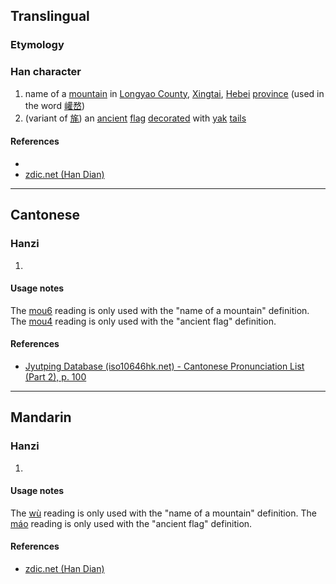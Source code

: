 {{character info/new}}
==Translingual==

===Etymology===
{{Han compound|敄|山|c1=p|c2=s|t2=mountain|ls=psc}}

===Han character===
{{Han char|rn=46|rad=山|as=09|sn=12|four=|canj=NKU|ids=⿱敄山}}

# name of a [[mountain]] in [[w:Longyao County|Longyao County]], [[w:Xingtai|Xingtai]], [[Hebei]] [[province]] (used in the word [[巏嵍]])
# (variant of [[旄]]) an [[ancient]] [[flag]] [[decorate]]d with [[yak]] [[tail]]s

====References====
* {{Han ref|kx=0316.180|dkj=08280|dj=0616.390|hdz=10789.180|uh=5D4D|ud=23885}}
* [http://www.zdic.net/z/18/js/5D4D.htm zdic.net (Han Dian)]

----

==Cantonese==

===Hanzi===
{{yue-hanzi|jyut=[[mou6]], [[mou4]]|y=mou6, mou4}}

# {{defn|lang=yue|sort=山09}}

====Usage notes====
The [[mou6]] reading is only used with the "name of a mountain" definition. The [[mou4]] reading is only used with the "ancient flag" definition.

====References====
* [http://www.iso10646hk.net/jp/document/download.jsp Jyutping Database (iso10646hk.net) - Cantonese Pronunciation List (Part 2), p. 100]

----

==Mandarin==

===Hanzi===
{{cmn-hanzi|pin=[[wù]] ([[wu4]]), [[máo]] ([[mao2]])|wg=wu<sup>4</sup>, mao<sup>2</sup>}}

# {{defn|lang=cmn|sort=山09}}

====Usage notes====
The [[wù]] reading is only used with the "name of a mountain" definition. The [[máo]] reading is only used with the "ancient flag" definition.

====References====
* [http://www.zdic.net/z/18/js/5D4D.htm zdic.net (Han Dian)]